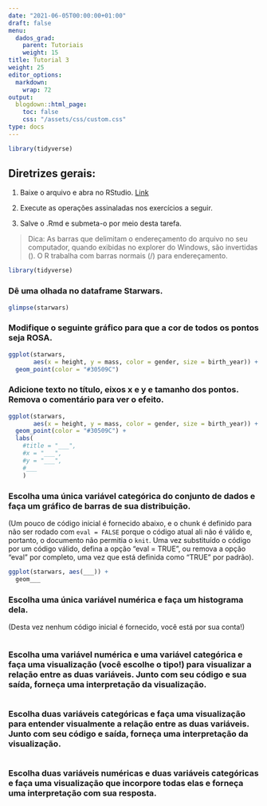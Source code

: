---
date: "2021-06-05T00:00:00+01:00"
draft: false
menu:
  dados_grad:
    parent: Tutoriais
    weight: 15
title: Tutorial 3
weight: 25
editor_options: 
  markdown: 
    wrap: 72
output: 
  blogdown::html_page:
    toc: false
    css: "/assets/css/custom.css"
type: docs
---

```{r message=FALSE, warning=FALSE, include=FALSE}
library(tidyverse)
```

## Diretrizes gerais:
1. Baixe o arquivo e abra no RStudio. [Link](https://cefetmgbr-my.sharepoint.com/:u:/g/personal/renataoliveira_cefetmg_br/EWhJIYOWS7FJgdMe8znoLQwBWko-J1AFpwNbpeswSuD7fQ?e=H21RLg)

2. Execute as operações assinaladas nos exercícios a seguir. 

3. Salve o .Rmd e submeta-o por meio desta tarefa. 

> Dica: As barras que delimitam o endereçamento do arquivo no seu computador, quando exibidas no explorer do Windows, são invertidas (\). O R trabalha com barras normais (/) para endereçamento. 

```{r load-packages, include=FALSE}
library(tidyverse)
```

### Dê uma olhada no dataframe Starwars.

```{r glimpse-starwars}
glimpse(starwars)
```

### Modifique o seguinte gráfico para que a cor de todos os pontos seja ROSA.

```{r scatterplot}
ggplot(starwars, 
       aes(x = height, y = mass, color = gender, size = birth_year)) +
  geom_point(color = "#30509C")
```

### Adicione texto no título, eixos x e y e tamanho dos pontos. Remova o comentário para ver o efeito.

```{r scatterplot-labels}
ggplot(starwars, 
       aes(x = height, y = mass, color = gender, size = birth_year)) +
  geom_point(color = "#30509C") +
  labs(
    #title = "___",
    #x = "___", 
    #y = "___",
    #___
    )
```

### Escolha uma única variável categórica do conjunto de dados e faça um gráfico de barras de sua distribuição.

(Um pouco de código inicial é fornecido abaixo, e o chunk é definido para não ser rodado com `eval = FALSE` porque o código atual ali não é válido e, portanto, o documento não permitia o `knit`. Uma vez substituído o código por um código válido, defina a opção "eval = TRUE", ou remova a opção "eval" por completo, uma vez que está definida como "TRUE" por padrão).

```{r barplot, eval = FALSE}
ggplot(starwars, aes(___)) +
  geom___
```

### Escolha uma única variável numérica e faça um histograma dela.

(Desta vez nenhum código inicial é fornecido, você está por sua conta!)

```{r histogram}

```

### Escolha uma variável numérica e uma variável categórica e faça uma visualização (você escolhe o tipo!) para visualizar a relação entre as duas variáveis. Junto com seu código e sua saída, forneça uma interpretação da visualização.

```{r num-cat}

```

### Escolha duas variáveis categóricas e faça uma visualização para entender visualmente a relação entre as duas variáveis. Junto com seu código e saída, forneça uma interpretação da visualização.

```{r cat-cat}

```

### Escolha duas variáveis numéricas e duas variáveis categóricas e faça uma visualização que incorpore todas elas e forneça uma interpretação com sua resposta.

```{r multi}

```

